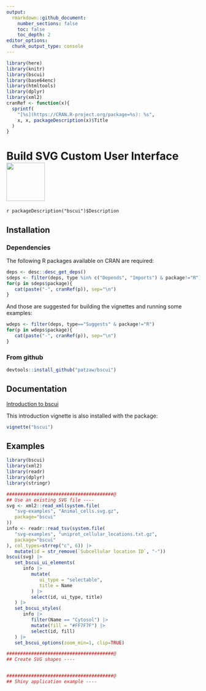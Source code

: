 ```yaml
---
output:
  rmarkdown::github_document:
    number_sections: false
    toc: false
    toc_depth: 2
editor_options: 
  chunk_output_type: console
---
```


```r
library(here)
library(knitr)
library(bscui)
library(base64enc)
library(htmltools)
library(dplyr)
library(xml2)
cranRef <- function(x){
  sprintf(
    "[%s](https://CRAN.R-project.org/package=%s): %s",
    x, x, packageDescription(x)$Title
  )
}
```

# Build SVG Custom User Interface <img src="man/figures/bscui-medium.png" width="100px"/>

<!--
[![CRAN_Status_Badge](http://www.r-pkg.org/badges/version/bscui)](https://cran.r-project.org/package=bsui)
[![](http://cranlogs.r-pkg.org/badges/bsui)](https://cran.r-project.org/package=bsui)
-->

`r packageDescription("bscui")$Description`

## Installation

<!--

## From CRAN

```r
install.packages("bscui")
```

-->

### Dependencies

The following R packages available on CRAN are required:

```r
deps <- desc::desc_get_deps()
sdeps <- filter(deps, type %in% c("Depends", "Imports") & package!="R")
for(p in sdeps$package){
   cat(paste("-", cranRef(p)), sep="\n")
}
```

And those are suggested for building the vignettes and running some examples:

```r
wdeps <- filter(deps, type=="Suggests" & package!="R")
for(p in wdeps$package){
   cat(paste("-", cranRef(p)), sep="\n")
}
```

### From github

```r
devtools::install_github("patzaw/bscui")
```

## Documentation

[Introduction to bscui](https://patzaw.github.io/bscui/articles/bscui.html)

This introduction vignette is also installed with the package:

```r
vignette("bscui")
```


## Examples

```r
library(bscui)
library(xml2)
library(readr)
library(dplyr)
library(stringr)

#######################################@
## Use an existing SVG file ----
svg <- xml2::read_xml(system.file(
   "svg-examples", "Animal_cells.svg.gz",
   package="bscui"
))
info <- readr::read_tsv(system.file(
   "svg-examples", "uniprot_cellular_locations.txt.gz",
   package="bscui"
), col_types=strrep("c", 6)) |> 
   mutate(id = str_remove(`Subcellular location ID`, "-"))
bscui(svg) |> 
   set_bscui_ui_elements(
      info |> 
         mutate(
            ui_type = "selectable",
            title = Name
         ) |>
         select(id, ui_type, title)
   ) |> 
   set_bscui_styles(
      info |>
         filter(Name == "Cytosol") |>
         mutate(fill = "#FF7F7F") |> 
         select(id, fill)
   ) |> 
   set_bscui_options(zoom_min=1, clip=TRUE)

#######################################@
## Create SVG shapes ----


#######################################@
## Shiny application example ----

```

